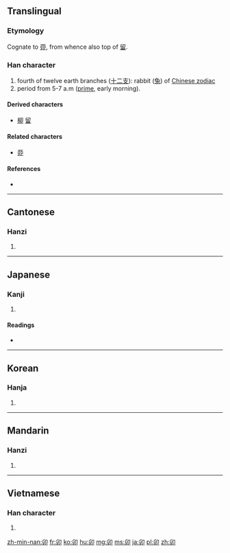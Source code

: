 {{also|卵|卬|戼}}
==Translingual==

===Etymology===
Cognate to [[丣]], from whence also top of [[留]].

===Han character===
{{Han char|rn=26|rad=卩|as=03|sn=5|four=7772<sub>0</sub>|canj=竹竹尸中 (HHSL)}}

# fourth of twelve earth branches ([[十二支]]): rabbit ([[兔]]) of [[W:Chinese zodiac|Chinese zodiac]]
# period from 5-7 a.m ([[prime]], early morning).

====Derived characters====
* [[柳]] [[留]]

====Related characters====
* [[丣]]

====References====
* {{Han ref|kx=0159.050|dkj=02847|dj=0363.150|hdz=10311.050|uh=536F|ud=21359|bh=A566|bd=42342}}

----

==Cantonese==

===Hanzi===
{{yue-hanzi|jyut=|y=maau5}}

# {{defn|lang=yue|sort=卩03}}

----

==Japanese==

===Kanji===
{{ja-kanji|grade=|rs=卩03}}

# {{defn|lang=ja|sort=卩03}}

====Readings====
* {{ja-readings|on=[[ぼう]] (''bō'')|kun=[[う]] (''u'')}}

----

==Korean==

===Hanja===
{{ko-hanja|hangeul=묘|rv=myo|mr=myo}}

# {{defn|lang=ko|sort=卩03}}

----

==Mandarin==

===Hanzi===
{{cmn-hanzi|pin=[[mǎo]] ([[mao3]])|wg=mao<sup>3</sup>}}

# {{defn|lang=cmn|sort=卩03}}

----

==Vietnamese==

===Han character===
{{vi-hantu|[[mão]], [[mẫu]], [[méo]], [[mẹo]], [[mẻo]]|rs=卩03}}

# {{defn|lang=vi|sort=卩03}}

[[zh-min-nan:卯]]
[[fr:卯]]
[[ko:卯]]
[[hu:卯]]
[[mg:卯]]
[[ms:卯]]
[[ja:卯]]
[[pl:卯]]
[[zh:卯]]